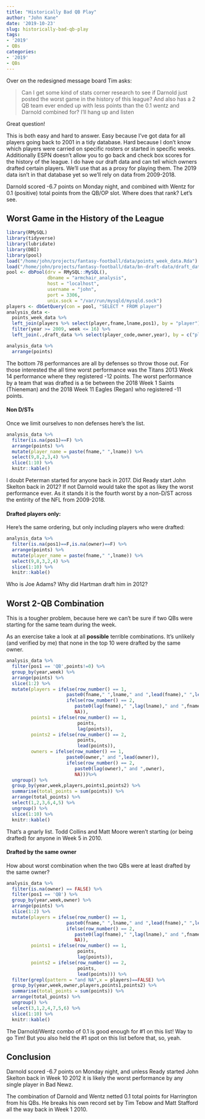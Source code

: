 ```yaml
---
title: "Historically Bad QB Play"
author: "John Kane"
date: '2019-10-23'
slug: historically-bad-qb-play
tags:
- '2019'
- QBs
categories:
- '2019'
- QBs
---
```


Over on the redesigned message board Tim asks:

> Can I get some kind of stats corner research to see if Darnold just posted the worst game in the history of this league? And also has a 2 QB team ever ended up with less points than the 0.1 wentz and Darnold combined for? I’ll hang up and listen

Great question! 

This is both easy and hard to answer. Easy because I've got data for all players going back to 2001 in a tidy database. Hard because I don't know which players were carried on specific rosters or started in specific weeks. Additionally ESPN doesn't allow you to go back and check box scores for the history of the league. I do have our draft data and can tell which owners drafted certain players. We'll use that as a proxy for playing them. The 2019 data isn't in that database yet so we'll rely on data from 2009-2018. 

Darnold scored -6.7 points on Monday night, and combined with Wentz for 0.1 (positive) total points from the QB/OP slot. Where does that rank? Let's see.

## Worst Game in the History of the League

```r
library(RMySQL)
library(tidyverse)
library(lubridate)
library(DBI)
library(pool)
load("/home/john/projects/fantasy-football/data/points_week_data.Rda")
load("/home/john/projects/fantasy-football/data/bn-draft-data/draft_data.Rda")
pool <- dbPool(drv = RMySQL::MySQL(), 
               dbname = "armchair_analysis", 
               host = "localhost", 
               username = "john", 
               port = 3306, 
               unix.sock = "/var/run/mysqld/mysqld.sock")
players <- dbGetQuery(con = pool, "SELECT * FROM player")
analysis_data <-
  points_week_data %>%
  left_join(players %>% select(player,fname,lname,pos1), by = "player") %>%
  filter(year >= 2009, week <= 16) %>%
  left_join(.,draft_data %>% select(player_code,owner,year), by = c("player"="player_code","year"))
```


```r
analysis_data %>%
  arrange(points)
```

The bottom 78 performances are all by defenses so throw those out. For those interested the all time worst performance was the Titans 2013 Week 14 performance where they registered -12 points. The worst performance by a team that was drafted is a tie between the 2018 Week 1 Saints (Thieneman) and the 2018 Week 11 Eagles (Regan) who registered -11 points.

#### Non D/STs

Once we limit ourselves to non defenses here's the list. 

```r
analysis_data %>%
  filter(is.na(pos1)==F) %>%
  arrange(points) %>%
  mutate(player_name = paste(fname," ",lname)) %>%
  select(9,8,2,3,4) %>%
  slice(1:10) %>%
  knitr::kable()
```

I doubt Peterman started for anyone back in 2017. Did Ready start John Skelton back in 2012? If not Darnold would take the spot as likey the worst performance ever. As it stands it is the fourth worst by a non-D/ST across the entirity of the NFL from 2009-2018.

#### Drafted players only:

Here's the same ordering, but only including players who were drafted:

```r
analysis_data %>%
  filter(is.na(pos1)==F,is.na(owner)==F) %>%
  arrange(points) %>%
  mutate(player_name = paste(fname," ",lname)) %>%
  select(9,8,3,2,4) %>%
  slice(1:10) %>%
  knitr::kable()
```

Who is Joe Adams? Why did Hartman draft him in 2012?

## Worst 2-QB Combination

This is a tougher problem, because here we can't be sure if two QBs were starting for the same team during the week.

As an exercise take a look at all **possible** terrible combinations. It's unlikely (and verified by me) that none in the top 10 were drafted by the same owner.


```r
analysis_data %>%
  filter(pos1 == 'QB',points!=0) %>%
  group_by(year,week) %>%
  arrange(points) %>%
  slice(1:2) %>%
  mutate(players = ifelse(row_number() == 1,
                      paste0(fname," ",lname," and ",lead(fname)," ",lead(lname)),
                      ifelse(row_number() == 2,
                         paste0(lag(fname)," ",lag(lname)," and ",fname," ",lname),
                         NA)),
         points1 = ifelse(row_number() == 1,
                          points,
                          lag(points)),
         points2 = ifelse(row_number() == 2,
                          points,
                          lead(points)),
         owners = ifelse(row_number() == 1,
                      paste0(owner," and ",lead(owner)),
                      ifelse(row_number() == 2,
                         paste0(lag(owner)," and ",owner),
                         NA)))%>%
  ungroup() %>%
  group_by(year,week,players,points1,points2) %>%
  summarise(total_points = sum(points)) %>%
  arrange(total_points) %>%
  select(1,2,3,6,4,5) %>%
  ungroup() %>%
  slice(1:10) %>%
  knitr::kable()
```

That's a gnarly list. Todd Collins and Matt Moore weren't starting (or being drafted) for anyone in Week 5 in 2010.

#### Drafted by the same owner

How about worst combination when the two QBs were at least drafted by the same owner? 

```r
analysis_data %>%
  filter(is.na(owner) == FALSE) %>%
  filter(pos1 == 'QB') %>%
  group_by(year,week,owner) %>%
  arrange(points) %>%
  slice(1:2) %>% 
  mutate(players = ifelse(row_number() == 1,
                      paste0(fname," ",lname," and ",lead(fname)," ",lead(lname)),
                      ifelse(row_number() == 2,
                         paste0(lag(fname)," ",lag(lname)," and ",fname," ",lname),
                         NA)),
         points1 = ifelse(row_number() == 1,
                          points,
                          lag(points)),
         points2 = ifelse(row_number() == 2,
                          points,
                          lead(points))) %>%
  filter(grepl(pattern = "and NA",x = players)==FALSE) %>%
  group_by(year,week,owner,players,points1,points2) %>%
  summarise(total_points = sum(points)) %>%
  arrange(total_points) %>%
  ungroup() %>% 
  select(3,1,2,4,7,5,6) %>%
  slice(1:10) %>%
  knitr::kable()
```

The Darnold/Wentz combo of 0.1 is good enough for #1 on this list! Way to go Tim! But you also held the #1 spot on this list before that, so, yeah. 

## Conclusion

Darnold scored -6.7 points on Monday night, and unless Ready started John Skelton back in Week 10 2012 it is likely the worst performance by any single player in Bad Newz.

The combination of Darnold and Wentz netted 0.1 total points for Harrington from his QBs. He breaks his own record set by Tim Tebow and Matt Stafford all the way back in Week 1 2010. 
